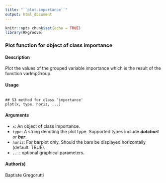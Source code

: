 ```yaml
---
title: "``plot.importance``"
output: html_document
---
```


```r
knitr::opts_chunk$set(echo = TRUE)
library(RFgroove)
```


###  Plot function for object of class importance

#### Description

Plot the values of the grouped variable importance which is the result of the function varImpGroup.

#### Usage
<pre><code>
## S3 method for class 'importance'
plot(x, type, horiz, ...)
</code></pre>

#### Arguments
* ``x``: An object of class importance.
* ``type``: A string denoting the plot type. Supported types include ***dotchart*** or ***bar***.
* ``horiz``: For barplot only. Should the bars be displayed horizontally (default: TRUE).
* ``...``: optional graphical parameters.

#### Author(s)
Baptiste Gregorutti
